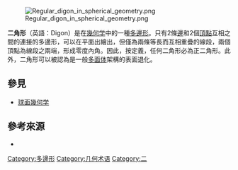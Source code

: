 {{多個問題|
{{no footnotes|time=2020-02-01T07:17:05+00:00}}
{{onesource|time=2020-02-01T07:17:05+00:00}}
{{expand|time=2011-04-29T09:57:11+00:00}}
}}
{{Polygonbox
| name = 二角形（英語： Digon）
| image = Complete graph K2.svg
| caption = A degenerate digon with two coinciding edges sharing the same vertices
| edges = 2
| schläfli = {2}
| coxeter = {{CDD|node_1|2|node}}
| dual = [[一角形|一角形]]（[[平面_(数学)|平面]]上）<br/>[[#二角形|二角形]]（本身）
}}
[[File:Regular_digon_in_spherical_geometry.png|thumb]]

'''二角形'''（英語：Digon）是在[[幾何学|幾何学]]中的一種[[多邊形|多邊形]]。只有2條[[邊_(幾何)|邊]]和2個[[頂點_(幾何)|頂點]]互相之間的連接的多邊形，可以在平面出繪出，但僅為兩條等長而互相重疊的線段，兩個頂點為線段之兩端，形成零度內角。因此，按定義，任何二角形必為正二角形。此外，二角形可以被認為是一般[[多面体|多面体]]架構的表面退化。

== 參見 ==
* [[球面幾何学|球面幾何学]]

== 參考來源 ==
* {{MathWorld | urlname=Digon | title=Digon}}

{{多邊形}}
[[Category:多邊形|Category:多邊形]]
[[Category:几何术语|Category:几何术语]]
[[Category:二|Category:二]]